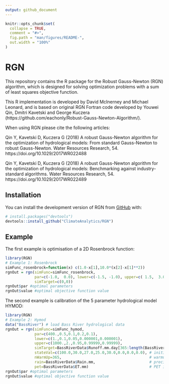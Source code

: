```yaml
---
output: github_document
---
```


<!-- README.md is generated from README.Rmd. Please edit that file -->

```r
knitr::opts_chunk$set(
  collapse = TRUE,
  comment = "#>",
  fig.path = "man/figures/README-",
  out.width = "100%"
)
```

# RGN

<!-- badges: start -->
<!-- badges: end -->

This repository contains the R package for the Robust Gauss-Newton (RGN) 
algorithm, which is designed for solving optimization 
problems with a sum of least squares objective function. 

This R implementation is developed by David McInerney and Michael Leonard, 
and is based on original RGN Fortran code developed by Youwei Qin, Dmitri Kavetski 
and George Kuczera (https://github.com/eachonly/Robust-Gauss-Newton-Algorithm/).

When using RGN please cite the following articles:

Qin Y, Kavetski D, Kuczera G (2018) A robust Gauss-Newton algorithm for the 
optimization of hydrological models: From standard Gauss-Newton to robust 
Gauss-Newton. Water Resources Research, 54. https://doi.org/10.1029/2017WR022488

Qin Y, Kavetski D, Kuczera G (2018) A robust Gauss-Newton algorithm for the 
optimization of hydrological models: Benchmarking against industry-standard 
algorithms. Water Resources Research, 54. https://doi.org/10.1029/2017WR022489

## Installation

You can install the development version of RGN from [GitHub](https://github.com/) with:

``` r
# install.packages("devtools")
devtools::install_github("ClimateAnalytics/RGN")
```

## Example

The first example is optimisation of a 2D Rosenbrock function:

```r
library(RGN)
# Example 1: Rosenbrock
simFunc_rosenbrock=function(x) c(1.0-x[1],10.0*(x[2]-x[1]**2))
rgnOut = rgn(simFunc=simFunc_rosenbrock,
             par=c(-1.0,  0.0), lower=c(-1.5, -1.0), upper=c( 1.5,  3.0),
             simTarget=c(0,0))
rgnOut$par #optimal parameters
rgnOut$value #optimal objective function value
```

The second example is calibration of the 
5 parameter hydrological model HYMOD:

```r
library(RGN)
# Example 2: Hymod
data("BassRiver") # load Bass River hydrological data
rgnOut = rgn(simFunc=simFunc_hymod,
             par=c(400.,0.5,0.1,0.2,0.1),
             lower=c(1.,0.1,0.05,0.000001,0.000001),
             upper=c(1000.,2.,0.95,0.99999,0.99999),
             simTarget=BassRiverData$Runoff.mm.day[365:length(BassRiverData$Date)],
             stateVal=c(100.0,30.0,27.0,25.0,30.0,0.0,0.0,0.0), # initial states for hymod
             nWarmUp=365,                                       # warmup period
             rain=BassRiverData$Rain.mm,                        # precip input
             pet=BassRiverData$ET.mm)                           # PET input
rgnOut$par #optimal parameters
rgnOut$value #optimal objective function value
```

